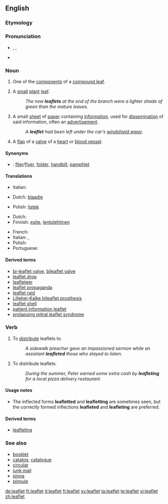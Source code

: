 ==English==

===Etymology===
{{suffix|leaf|let}}

===Pronunciation===
* {{enPR|lēfʹlĭt}}, {{IPA|/ˈliːflɪt/}}, {{SAMPA|/"li:flIt/}}
* {{audio|en-us-leaflet.ogg|Audio (US)}}

===Noun===
{{wikipedia}}
{{en-noun}}

# {{context|botany}} One of the [[component]]s of a [[compound leaf]].
# {{context|botany}} A [[small]] [[plant]] [[leaf]].
#: ''The new '''leaflets''' at the end of the branch were a lighter shade of green than the mature leaves.''
# A small [[sheet]] of [[paper]] containing [[information]], used for [[dissemination]] of said information, often an [[advertisement]].
#: ''A '''leaflet''' had been left under the car's [[windshield wiper]].''
# {{context|anatomy}} A [[flap]] of a [[valve]] of a [[heart]] or [[blood vessel]].

====Synonyms====
* {{italbrac|small sheet of paper containing information}}: <!--[[booklet]], [[brochure]], these are made up of more than one sheet-->[[flier]]/[[flyer]], [[folder]], [[handbill]], [[pamphlet]]

====Translations====
{{trans-top|component of a compound leaf}}
* Italian: {{t-|it|fogliolina|f}}
{{trans-mid}}
{{trans-bottom}}

{{trans-top|small plant leaf}}
* Dutch: [[blaadje]] {{n}}
{{trans-mid}}
* Polish: [[listek]] {{m}}
{{trans-bottom}}

{{trans-top|small piece of paper with information}}
* Dutch: {{t+|nl|folder|m}}
* Finnish: [[esite]], [[lentolehtinen]]
{{trans-mid}}
* French: {{t+|fr|dépliant|m}}
* Italian: {{t-|it|dépliant|m}}, {{t-|it|volantino|m}}
* Polish: {{t+|pl|ulotka|f}}
* Portuguese: {{t+|pt|folder|m}}
{{trans-bottom}}

{{trans-top|flap of a valve of a heart or blood vessel}}
{{trans-mid}}
{{trans-bottom}}

====Derived terms====
* [[bi-leaflet valve]], [[bileaflet valve]]
* [[leaflet drop]]
* [[leafleteer]]
* [[leaflet propaganda]]
* [[leaflet raid]]
* [[Lillehei-Kalke bileaflet prosthesis]]
* [[leaflet shell]]
* [[patient information leaflet]]<!--abbreviation: PIL-->
* [[prolapsing mitral leaflet syndrome]]

===Verb===
{{en-verb}}

# {{transitive}} To [[distribute]] leaflets to.
#: ''A sidewalk preacher gave an impassioned sermon while an assistant '''leafleted''' those who stayed to listen.''
# {{intransitive}} To distribute leaflets.
#: ''During the summer, Peter earned some extra cash by '''leafleting''' for a local pizza delivery restaurant.''

====Usage notes====
* The inflected forms '''leafletted''' and '''leafletting''' are sometimes seen, but the correctly formed inflections '''leafleted''' and '''leafleting''' are preferred.

====Derived terms====
* [[leafleting]]<!--noun-->

===See also===
* [[booklet]]
* [[catalog]], [[catalogue]]
* [[circular]]
* [[junk mail]]
* [[pinna]]
* [[pinnule]]

[[de:leaflet]]
[[fr:leaflet]]
[[it:leaflet]]
[[fi:leaflet]]
[[sv:leaflet]]
[[ta:leaflet]]
[[te:leaflet]]
[[vi:leaflet]]
[[zh:leaflet]]